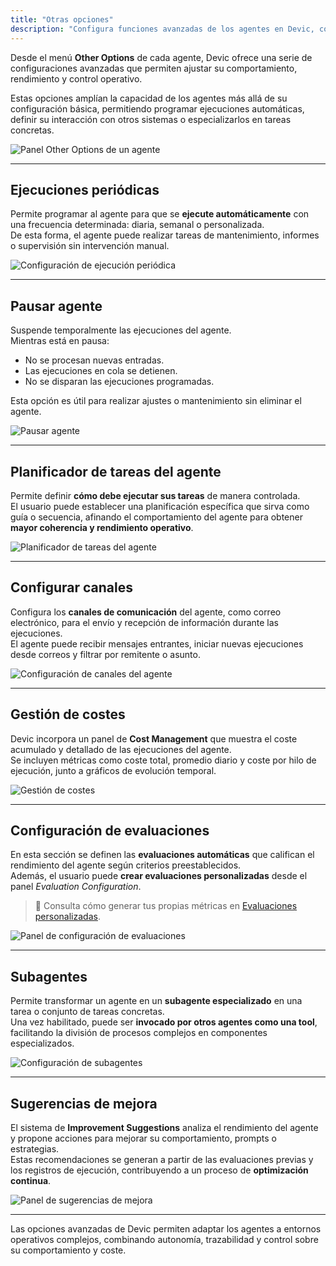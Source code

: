 ```yaml
---
title: "Otras opciones"
description: "Configura funciones avanzadas de los agentes en Devic, como ejecuciones periódicas, planificación de tareas, gestión de costes, canales, evaluaciones y subagentes especializados."
---
```


Desde el menú **Other Options** de cada agente, Devic ofrece una serie de configuraciones avanzadas que permiten ajustar su comportamiento, rendimiento y control operativo.

Estas opciones amplían la capacidad de los agentes más allá de su configuración básica, permitiendo programar ejecuciones automáticas, definir su interacción con otros sistemas o especializarlos en tareas concretas.

![Panel Other Options de un agente](1f26bc1a-6323-4209-b705-cd3c4c7cd7b7.png)

---

## Ejecuciones periódicas

Permite programar al agente para que se **ejecute automáticamente** con una frecuencia determinada: diaria, semanal o personalizada.  
De esta forma, el agente puede realizar tareas de mantenimiento, informes o supervisión sin intervención manual.

![Configuración de ejecución periódica](6284b1db-623b-4fde-8bf7-608aa10c88a4.png)

---

## Pausar agente

Suspende temporalmente las ejecuciones del agente.  
Mientras está en pausa:
- No se procesan nuevas entradas.  
- Las ejecuciones en cola se detienen.  
- No se disparan las ejecuciones programadas.  

Esta opción es útil para realizar ajustes o mantenimiento sin eliminar el agente.

![Pausar agente](dd7508d2-bd63-4f31-aa3f-be2a75a91a2a.png)

---

## Planificador de tareas del agente

Permite definir **cómo debe ejecutar sus tareas** de manera controlada.  
El usuario puede establecer una planificación específica que sirva como guía o secuencia, afinando el comportamiento del agente para obtener **mayor coherencia y rendimiento operativo**.

![Planificador de tareas del agente](67148e33-55b2-42a7-97b5-bded0653f766.png)

---

## Configurar canales

Configura los **canales de comunicación** del agente, como correo electrónico, para el envío y recepción de información durante las ejecuciones.  
El agente puede recibir mensajes entrantes, iniciar nuevas ejecuciones desde correos y filtrar por remitente o asunto.

![Configuración de canales del agente](bd4ee50f-ff85-4541-8523-873ffe13f262.png)

---

## Gestión de costes

Devic incorpora un panel de **Cost Management** que muestra el coste acumulado y detallado de las ejecuciones del agente.  
Se incluyen métricas como coste total, promedio diario y coste por hilo de ejecución, junto a gráficos de evolución temporal.

![Gestión de costes](ff479b75-10f5-456c-93d4-61ebeb849a57.png)

---

## Configuración de evaluaciones

En esta sección se definen las **evaluaciones automáticas** que califican el rendimiento del agente según criterios preestablecidos.  
Además, el usuario puede **crear evaluaciones personalizadas** desde el panel *Evaluation Configuration*.

> 🔗 Consulta cómo generar tus propias métricas en [Evaluaciones personalizadas](https://devic.mintlify.app/devic/agents/other-options).

![Panel de configuración de evaluaciones](19ce5bb1-4610-4a85-b259-6d758e560ec8.png)

---

## Subagentes

Permite transformar un agente en un **subagente especializado** en una tarea o conjunto de tareas concretas.  
Una vez habilitado, puede ser **invocado por otros agentes como una tool**, facilitando la división de procesos complejos en componentes especializados.

![Configuración de subagentes](b48c9425-b28f-4343-b8cb-ddfc82820648.png)

---

## Sugerencias de mejora

El sistema de **Improvement Suggestions** analiza el rendimiento del agente y propone acciones para mejorar su comportamiento, prompts o estrategias.  
Estas recomendaciones se generan a partir de las evaluaciones previas y los registros de ejecución, contribuyendo a un proceso de **optimización continua**.

![Panel de sugerencias de mejora](87b21007-a7bd-4ad8-b1b0-3aaab08fb159.png)

---

<Note>
Las opciones avanzadas de Devic permiten adaptar los agentes a entornos operativos complejos, combinando autonomía, trazabilidad y control sobre su comportamiento y coste.
</Note>
